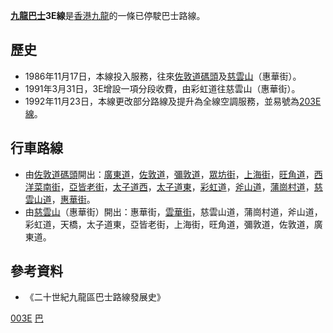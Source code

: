 {{公共汽車路線資訊
|路線名稱=九龍巴士3E線
|外文名稱=KMB Route 3E
|代表圖像=
|圖像尺寸=
|代表圖像二=
|圖像尺寸二=
|經營者=九龍巴士
|所屬車廠=九龍灣車廠（K）
|路線用車=[[丹尼士喝采|丹尼士喝采]] 
|路綫資訊=
|起點站=[[慈雲山|慈雲山]]（惠華街）
|途經地點=[[油麻地|油麻地]]、[[旺角|旺角]]、<br>[[九龍城|九龍城]]、[[新蒲崗|新蒲崗]]
|去程途經地點=
|回程途經地點=
|終點站=[[佐敦道碼頭|佐敦道碼頭]]
|路線性質=
|全程行駛里程=
|單程行駛里程=
|全程行車時間=
|單程行車時間=
|服務時間=
|起點站服務時間=0557-0003
|終點站服務時間=
|班次頻率=12-20分鐘
|全程收費=$2.3
|分段收費站點=
|去程分段收費站點=
|回程分段收費站點=彩虹道往慈雲山$1.9
|服務時間以外替代路線=
|主要競爭交通=
|備註=
}}

'''[[九龍巴士|九龍巴士]]3E線'''是[[香港|香港]][[九龍|九龍]]的一條已停駛巴士路線。

==歷史==
*1986年11月17日，本線投入服務，往來[[佐敦道碼頭|佐敦道碼頭]]及[[慈雲山|慈雲山]]（惠華街）。
*1991年3月31日，3E增設一項分段收費，由彩虹道往慈雲山（惠華街）。
*1992年11月23日，本線更改部分路線及提升為全線空調服務，並易號為[[九龍巴士203E線|203E線]]。

==行車路線==
*由[[佐敦道碼頭|佐敦道碼頭]]開出：[[廣東道|廣東道]]，[[佐敦道|佐敦道]]，[[彌敦道|彌敦道]]，[[眾坊街|眾坊街]]，[[上海街|上海街]]，[[旺角道|旺角道]]，[[西洋菜南街|西洋菜南街]]，[[亞皆老街|亞皆老街]]，[[太子道西|太子道西]]，[[太子道東|太子道東]]，[[彩虹道|彩虹道]]，[[斧山道|斧山道]]，[[蒲崗村道|蒲崗村道]]，[[慈雲山道|慈雲山道]]，[[惠華街|惠華街]]。
*由[[慈雲山|慈雲山]]（惠華街）開出：惠華街，[[雲華街|雲華街]]，慈雲山道，蒲崗村道，斧山道，彩虹道，天橋，太子道東，亞皆老街，上海街，旺角道，彌敦道，佐敦道，廣東道。

==參考資料==
*《二十世紀九龍區巴士路線發展史》

[[Category:已取消九龍巴士路線|003E]]
[[Category:1992年香港廢除|巴]]
